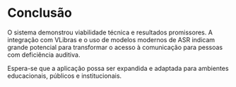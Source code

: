# Conclusão

O sistema demonstrou viabilidade técnica e resultados promissores. A integração com VLibras e o uso de modelos modernos de ASR indicam grande potencial para transformar o acesso à comunicação para pessoas com deficiência auditiva.

Espera-se que a aplicação possa ser expandida e adaptada para ambientes educacionais, públicos e institucionais.
